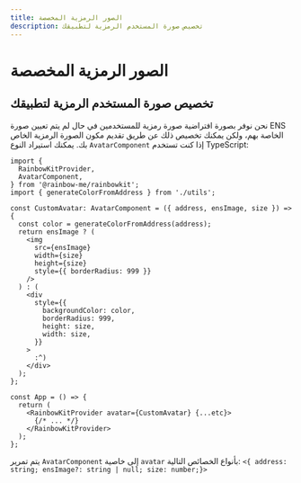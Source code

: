 ```yaml
---
title: الصور الرمزية المخصصة
description: تخصيص صورة المستخدم الرمزية لتطبيقك
---
```


# الصور الرمزية المخصصة

## تخصيص صورة المستخدم الرمزية لتطبيقك

نحن نوفر بصورة افتراضية صورة رمزية للمستخدمين في حال لم يتم تعيين صورة ENS الخاصة بهم، ولكن يمكنك تخصيص ذلك عن طريق تقديم مكون الصورة الرمزية الخاص بك. يمكنك استيراد النوع `AvatarComponent` إذا كنت تستخدم TypeScript:

```tsx
import {
  RainbowKitProvider,
  AvatarComponent,
} from '@rainbow-me/rainbowkit';
import { generateColorFromAddress } from './utils';

const CustomAvatar: AvatarComponent = ({ address, ensImage, size }) => {
  const color = generateColorFromAddress(address);
  return ensImage ? (
    <img
      src={ensImage}
      width={size}
      height={size}
      style={{ borderRadius: 999 }}
    />
  ) : (
    <div
      style={{
        backgroundColor: color,
        borderRadius: 999,
        height: size,
        width: size,
      }}
    >
      :^)
    </div>
  );
};

const App = () => {
  return (
    <RainbowKitProvider avatar={CustomAvatar} {...etc}>
      {/* ... */}
    </RainbowKitProvider>
  );
};
```

يتم تمرير `AvatarComponent` إلى خاصية `avatar` بأنواع الخصائص التالية: `<{ address: string; ensImage?: string | null; size: number;}>`
